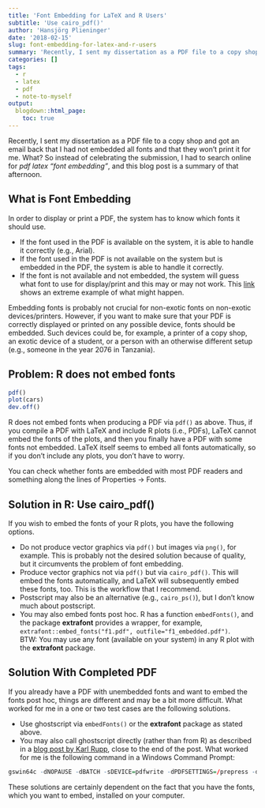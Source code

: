 ```yaml
---
title: 'Font Embedding for LaTeX and R Users'
subtitle: 'Use cairo_pdf()'
author: 'Hansjörg Plieninger'
date: '2018-02-15'
slug: font-embedding-for-latex-and-r-users
summary: 'Recently, I sent my dissertation as a PDF file to a copy shop and got an email back that I had not embedded all fonts and that they won''t print it for me. What? So instead of celebrating the submission, I had to search online for "pdf latex font embedding", and this blog post is a summary of that afternoon.'
categories: []
tags:
  - r
  - latex
  - pdf
  - note-to-myself
output:
  blogdown::html_page:
    toc: true
---
```


Recently, I sent my dissertation as a PDF file to a copy shop and got an email back that I had not embedded all fonts and that they won't print it for me.
What?
So instead of celebrating the submission, I had to search online for *pdf latex "font embedding"*, and this blog post is a summary of that afternoon.

## What is Font Embedding

In order to display or print a PDF, the system has to know which fonts it should use.

* If the font used in the PDF is available on the system, it is able to handle it correctly (e.g., Arial).
* If the font used in the PDF is not available on the system but is embedded in the PDF, the system is able to handle it correctly.
* If the font is not available and not embedded, the system will guess what font to use for display/print and this may or may not work. This [link](http://wiki.opf-labs.org/download/attachments/101613571/fonts_notembedded.jpg?version=1&modificationDate=1430223649000) shows an extreme example of what might happen.

Embedding fonts is probably not crucial for non-exotic fonts on non-exotic devices/printers.
However, if you want to make sure that your PDF is correctly displayed or printed on any possible device, fonts should be embedded.
Such devices could be, for example, a printer of a copy shop, an exotic device of a student, or a person with an otherwise different setup (e.g., someone in the year 2076 in Tanzania).

## Problem: R does not embed fonts

```r
pdf()
plot(cars)
dev.off()
```

R does not embed fonts when producing a PDF via `pdf()` as above. Thus, if you compile a PDF with LaTeX and include R plots (i.e., PDFs), LaTeX cannot embed the fonts of the plots, and then you finally have a PDF with some fonts not embedded. LaTeX itself seems to embed all fonts automatically, so if you don't include any plots, you don't have to worry.

You can check whether fonts are embedded with most PDF readers and something along the lines of Properties -> Fonts.

## Solution in R: Use cairo_pdf()

If you wish to embed the fonts of your R plots, you have the following options.

* Do not produce vector graphics via `pdf()` but images via `png()`, for example. This is probably not the desired solution because of quality, but it circumvents the problem of font embedding.
* Produce vector graphics not via `pdf()` but via `cairo_pdf()`. This will embed the fonts automatically, and LaTeX will subsequently embed these fonts, too. This is the workflow that I recommend.
* Postscript may also be an alternative (e.g., `cairo_ps()`), but I don't know much about postscript.
* You may also embed fonts post hoc. R has a function `embedFonts()`, and the package **extrafont** provides a wrapper, for example, `extrafont::embed_fonts("f1.pdf", outfile="f1_embedded.pdf")`.  
BTW: You may use any font (available on your system) in any R plot with the **extrafont** package.


## Solution With Completed PDF

If you already have a PDF with unembedded fonts and want to embed the fonts post hoc, things are different and may be a bit more difficult. What worked for me in a one or two test cases are the following solutions.

* Use ghostscript via `embedFonts()` or the **extrafont** package as stated above.
* You may also call ghostscript directly (rather than from R) as described in a [blog post by Karl Rupp](https://www.karlrupp.net/2016/01/embed-all-fonts-in-pdfs-latex-pdflatex/), close to the end of the post. What worked for me is the following command in a Windows Command Prompt:
	
```r
gswin64c -dNOPAUSE -dBATCH -sDEVICE=pdfwrite -dPDFSETTINGS=/prepress -dEmbedAllFonts=true -sOutputFile=C:\...\my_plot_embedded.pdf -f C:\...\my_plot.pdf
```

These solutions are certainly dependent on the fact that you have the fonts, which you want to embed, installed on your computer.
